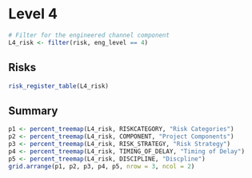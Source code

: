 # Level 4

```r
# Filter for the engineered channel component
L4_risk <- filter(risk, eng_level == 4)
```

## Risks
```r
risk_register_table(L4_risk)
```

## Summary
```r
p1 <- percent_treemap(L4_risk, RISKCATEGORY, "Risk Categories")
p2 <- percent_treemap(L4_risk, COMPONENT, "Project Components")
p3 <- percent_treemap(L4_risk, RISK_STRATEGY, "Risk Strategy")
p4 <- percent_treemap(L4_risk, TIMING_OF_DELAY, "Timing of Delay")
p5 <- percent_treemap(L4_risk, DISCIPLINE, "Discpline")
grid.arrange(p1, p2, p3, p4, p5, nrow = 3, ncol = 2)
```
